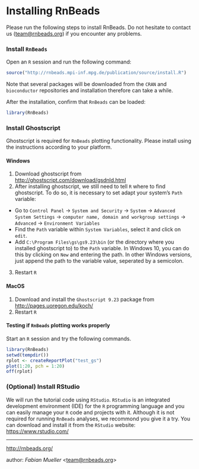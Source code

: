 # Installing RnBeads

Please run the following steps to install RnBeads. Do not hesitate to contact us (<team@rnbeads.org>) if you encounter any problems.

### Install `RnBeads`
Open an `R` session and run the following command:
```r
source("http://rnbeads.mpi-inf.mpg.de/publication/source/install.R")
```
Note that several packages will be downloaded from the `CRAN` and `bioconductor` repositories and installation therefore can take a while.

After the installation, confirm that `RnBeads` can be loaded:
```r
library(RnBeads)
```

### Install Ghostscript
Ghostscript is required for `RnBeads` plotting functionality. Please install using the instructions according to your platform.

#### Windows
1. Download ghostscript from <http://ghostscript.com/download/gsdnld.html>
2. After installing ghostscript, we still need to tell `R` where to find ghostscript. To do so, it is necessary to set adapt your system's `Path` variable:
  + Go to `Control Panel` &rarr; `System and Security` &rarr; `System` &rarr; `Advanced System Settings` &rarr; `computer name, domain and workgroup settings` &rarr; `Advanced` &rarr; `Environment Variables`
  + Find the `Path` variable within `System Variables`, select it and click on `edit`.
  + Add `C:\Program Files\gs\gs9.23\bin` (or the directory where you installed ghostscript to) to the `Path` variable. In Windows 10, you can do this by clicking on `New` and entering the path. In other Windows versions, just append the path to the variable value, seperated by a semicolon. 
3. Restart `R`

#### MacOS
1. Download and install the `Ghostscript 9.23` package from <http://pages.uoregon.edu/koch/>
2. Restart `R`

#### Testing if `RnBeads` plotting works properly
Start an `R` session and try the following commands.
```r
library(RnBeads)
setwd(tempdir())
rplot <- createReportPlot("test_gs")
plot(1:20, pch = 1:20)
off(rplot)
```

### (Optional) Install RStudio
We will run the tutorial code using `RStudio`. `RStudio` is an integrated development environment (IDE) for the `R` programming language and you can easily manage your `R` code and projects with it. Although it is not required for running `RnBeads` analyses, we recommond you give it a try. You can download and install it from the `RStudio` website: <https://www.rstudio.com/>


---
<http://rnbeads.org/>

author: *Fabian Mueller* <<team@rnbeads.org>>
